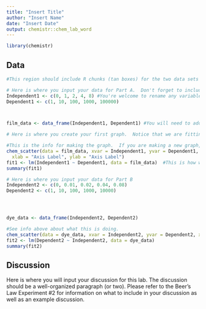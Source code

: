 ```yaml
---
title: "Insert Title"
author: "Insert Name"
date: "Insert Date"
output: chemistr::chem_lab_word
---
```


```r
library(chemistr)
```        

## Data

 
```r

#This region should include R chunks (tan boxes) for the two data sets (part A and Part B) and 6 graphs.  2 XvsY plots, 2 Xvslog(Y) plots, and 2 log(X)vsLog(Y) plots.  The R chunks for the XvsY plots are given.  You need to use the e-book and how the given graphs were formated to create the code for the semi log and log plots.

```

```r
# Here is where you input your data for Part A.  Don't forget to include variables for the log(x) and log(Y).  Check out Chester's e-book on how to add these variables and make the calculations.
Independent1 <- c(0, 1, 2, 4, 8) #You're welcome to rename any variable to something that is easier for you to follow.  You will also need to repalce any given values to reflect your experiment and your values.
Dependent1 <- c(1, 10, 100, 1000, 100000)



film_data <- data_frame(Independent1, Dependent1) #You will need to add your new variables to the data frame too.
```


```r
# Here is where you create your first graph.  Notice that we are fitting the data to the line Y=mX+b.  Determine whether this data fits well to this line and comment on this in the caption.  In order to get the slope of your fit line, run this chunk.  The value given in the console from `summary()` on the fitted model gives the slope and intercept of the best fit line (m and b in the equation above) as well as the R-squared value. If this is a good model, include this slope in the graph caption.

#This is the info for making the graph.  If you are making a new graph, the variables will need to reflect this.
chem_scatter(data = film_data, xvar = Independent1, yvar = Dependent1, 
  xlab = "Axis Label", ylab = "Axis Label") 
fit1 <- lm(Independent1 ~ Dependent1, data = film_data)  #This is how we get the fit values out.  If you change the variables you're graphing, the same will need to be done here.
summary(fit1)
```





```r
# Here is where you input your data for Part B
Independent2 <- c(0, 0.01, 0.02, 0.04, 0.08)
Dependent2 <- c(1, 10, 100, 1000, 10000)




dye_data <- data_frame(Independent2, Dependent2)
```

```r
#See info above about what this is doing.
chem_scatter(data = dye_data, xvar = Independent2, yvar = Dependent2, xlab = "Axis Label", ylab = "Axis Label")
fit2 <- lm(Dependent2 ~ Independent2, data = dye_data)
summary(fit2)
```



## Discussion

Here is where you will input your discussion for this lab. The discussion should be a well-organized paragraph (or two).  Please refer to the Beer's Law Experiment #2 for information on what to include in your discussion as well as an example discussion.

